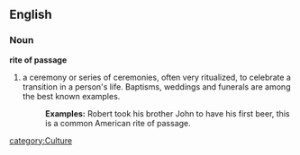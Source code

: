 ==English==
===Noun===
'''rite of passage'''
#a ceremony or series of ceremonies, often very ritualized, to celebrate a transition in a person's life.  Baptisms, weddings and funerals are among the best known examples.
#:'''Examples:''' Robert took his brother John to have his first beer, this is a common American rite of passage.

{{wikipedia}} 
[[category:Culture]]